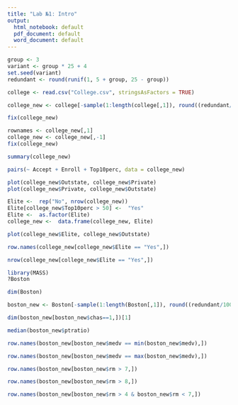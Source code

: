 ```yaml
---
title: "Lab №1: Intro"
output:
  html_notebook: default
  pdf_document: default
  word_document: default
---
```


```r
group <- 3
variant <- group * 25 + 4
set.seed(variant)
redundant <- round(runif(1, 5 + group, 25 - group))
```

```r
college <- read.csv("College.csv", stringsAsFactors = TRUE)
```

```r
college_new <- college[-sample(1:length(college[,1]), round((redundant/100) * length(college[,1]))),]
```

```r
fix(college_new)
```

```r
rownames <- college_new[,1]
college_new <- college_new[,-1]
fix(college_new)
```

```r
summary(college_new)
```

```r
pairs(~ Accept + Enroll + Top10perc, data = college_new)
```
```r
plot(college_new$Outstate, college_new$Private)
plot(college_new$Private, college_new$Outstate)
```
```r
Elite <-  rep("No", nrow(college_new))
Elite[college_new$Top10perc > 50] <-  "Yes"
Elite <-  as.factor(Elite)
college_new <-  data.frame(college_new, Elite)
```

```r
plot(college_new$Elite, college_new$Outstate)
```

```r
row.names(college_new[college_new$Elite == "Yes",])
```

```r
nrow(college_new[college_new$Elite == "Yes",])
```


```r
library(MASS)
?Boston
```

```r
dim(Boston)
```

```r
boston_new <- Boston[-sample(1:length(Boston[,1]), round((redundant/100) * length(Boston[,1]))),]
```

```r
dim(boston_new[boston_new$chas==1,])[1]
```

```r
median(boston_new$ptratio)
```

```r
row.names(boston_new[boston_new$medv == min(boston_new$medv),])
```

```r
row.names(boston_new[boston_new$medv == max(boston_new$medv),])
```

```r
row.names(boston_new[boston_new$rm > 7,])
```

```r
row.names(boston_new[boston_new$rm > 8,])
```

```r
row.names(boston_new[boston_new$rm > 4 & boston_new$rm < 7,])
```














